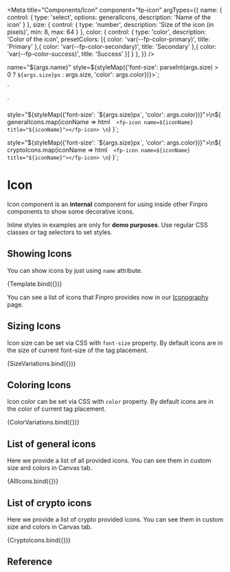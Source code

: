 
<Meta
  title="Components/Icon"
  component="fp-icon"
  argTypes={{
    name: {
      control: {
        type: 'select',
        options: generalIcons,
        description: 'Name of the icon'
      }
    },
    size: {
      control: {
        type: 'number',
        description: 'Size of the icon (in pixels)',
        min: 8,
        max: 64
      }
    },
    color: {
      control: {
        type: 'color',
        description: 'Color of the icon',
        presetColors: [{
          color: 'var(--fp-color-primary)',
          title: 'Primary'
        },{
          color: 'var(--fp-color-secondary)',
          title: 'Secondary'
        },{
          color: 'var(--fp-color-success)',
          title: 'Success'
        }]
      }
    },
  }}
/>

  name="${args.name}"
  style=${styleMap({'font-size': parseInt(args.size) > 0 ? `${args.size}px` : args.size, 'color': args.color})}></fp-icon>`;

<fp-icon name="${args.name}" style="font-size: var(--fp-font-size-m)"></fp-icon>
<fp-icon name="${args.name}" style="font-size: var(--fp-font-size-l)"></fp-icon>
<fp-icon name="${args.name}" style="font-size: var(--fp-font-size-xl)"></fp-icon>
<fp-icon name="${args.name}" style="font-size: var(--fp-font-size-2xl)"></fp-icon>
<fp-icon name="${args.name}" style="font-size: var(--fp-font-size-3xl)"></fp-icon>
`

<fp-icon name="${args.name}" style="color: var(--fp-color-content-primary)"></fp-icon>
<fp-icon name="${args.name}" style="color: var(--fp-color-content-secondary)"></fp-icon>
<fp-icon name="${args.name}" style="color: var(--fp-color-content-tertiary)"></fp-icon>
<fp-icon name="${args.name}" style="color: var(--fp-color-content-passive)"></fp-icon>
`

  style="${styleMap({'font-size': `${args.size}px`, 'color': args.color})}">\n${
    generalIcons.map(iconName => html`  <fp-icon name=${iconName} title="${iconName}"></fp-icon> \n`)
  }</div>`;



  style="${styleMap({'font-size': `${args.size}px`, 'color': args.color})}">\n${
    cryptoIcons.map(iconName => html`  <fp-icon name=${iconName} title="${iconName}"></fp-icon> \n`)
  }</div>`;

# Icon

Icon component is an **internal** component for using inside other Finpro components to show some decorative icons.

<fp-alert variant="warning" icon>Inline styles in examples are only for **demo purposes**. Use regular CSS classes or tag selectors to set styles.</fp-alert>

## Showing Icons

You can show icons by just using `name` attribute.

<Canvas>
  <Story name="Single Icon" args={{ name: 'info' }}>
    {Template.bind({})}
  </Story>
</Canvas>

You can see a list of icons that Finpro provides now in our [Iconography](/docs/design-system-iconography--page) page.

## Sizing Icons

Icon size can be set via CSS with `font-size` property. By default icons are in the size of current font-size of the tag placement.

<Canvas>
  <Story name="Icon sizes" parameters={{
      controls: {
        include: ['name']
      }
    }} args={{ name: 'info' }}>
    {SizeVariations.bind({})}
  </Story>
</Canvas>

## Coloring Icons

Icon color can be set via CSS with `color` property. By default icons are in the color of current tag placement.

<Canvas>
  <Story name="Icon colors" parameters={{
      controls: {
        include: ['name']
      }
    }} args={{ name: 'info' }}>
    {ColorVariations.bind({})}
  </Story>
</Canvas>

## List of general icons

Here we provide a list of all provided icons. You can see them in custom size and colors in Canvas tab.

<Canvas>
  <Story name="General Icon list" parameters={{
      controls: {
        exclude: ['name']
      }
    }} args={{ size: 32 }}>
    {AllIcons.bind({})}
  </Story>
</Canvas>

## List of crypto icons

Here we provide a list of crypto provided icons. You can see them in custom size and colors in Canvas tab.

<Canvas>
  <Story name="Crypto Icon list" parameters={{
      controls: {
        exclude: ['name']
      }
    }} args={{ size: 32 }}>
    {CryptoIcons.bind({})}
  </Story>
</Canvas>

## Reference

<ArgsTable of="fp-icon" />
